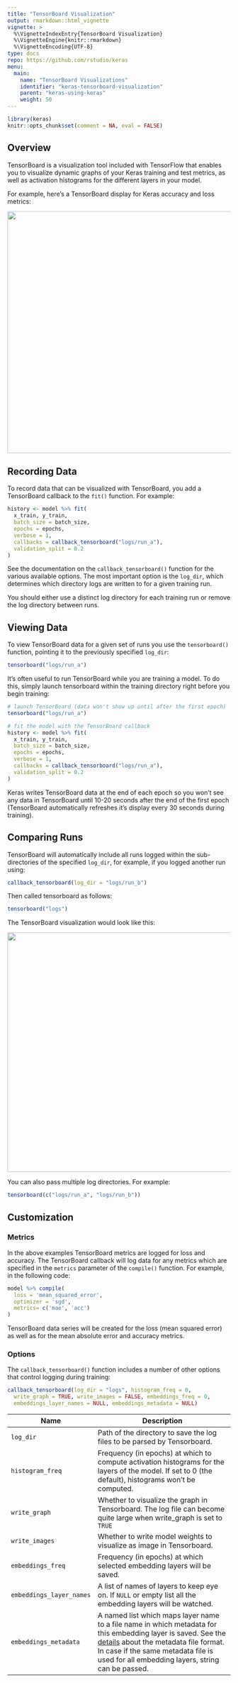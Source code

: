 ```yaml
---
title: "TensorBoard Visualization"
output: rmarkdown::html_vignette
vignette: >
  %\VignetteIndexEntry{TensorBoard Visualization}
  %\VignetteEngine{knitr::rmarkdown}
  %\VignetteEncoding{UTF-8}
type: docs
repo: https://github.com/rstudio/keras
menu:
  main:
    name: "TensorBoard Visualizations"
    identifier: "keras-tensorboard-visualization"
    parent: "keras-using-keras"
    weight: 50
---
```


```r
library(keras)
knitr::opts_chunk$set(comment = NA, eval = FALSE)
```

## Overview

TensorBoard is a visualization tool included with TensorFlow that enables you to visualize dynamic graphs of your Keras training and test metrics, as well as activation histograms for the different layers in your model. 

For example, here's a TensorBoard display for Keras accuracy and loss metrics:

![](images/tensorboard.png){width=700 height=545 .screenshot}

## Recording Data

To record data that can be visualized with TensorBoard, you add a TensorBoard callback to the `fit()` function. For example:

```r
history <- model %>% fit(
  x_train, y_train,
  batch_size = batch_size,
  epochs = epochs,
  verbose = 1,
  callbacks = callback_tensorboard("logs/run_a"),
  validation_split = 0.2
)
```

See the documentation on the `callback_tensorboard()` function for the various available options. The most important option is the `log_dir`, which determines which directory logs are written to for a given training run. 

You should either use a distinct log directory for each training run or remove the log directory between runs.

## Viewing Data

To view TensorBoard data for a given set of runs you use the `tensorboard()` function, pointing it to the previously specified `log_dir`:

```r
tensorboard("logs/run_a")
```

It's often useful to run TensorBoard while you are training a model. To do this, simply launch tensorboard within the training directory right before you begin training:

```r
# launch TensorBoard (data won't show up until after the first epoch)
tensorboard("logs/run_a")

# fit the model with the TensorBoard callback
history <- model %>% fit(
  x_train, y_train,
  batch_size = batch_size,
  epochs = epochs,
  verbose = 1,
  callbacks = callback_tensorboard("logs/run_a"),
  validation_split = 0.2
)
```    

Keras writes TensorBoard data at the end of each epoch so you won't see any data in TensorBoard until 10-20 seconds after the end of the first epoch (TensorBoard automatically refreshes it's display every 30 seconds during training). 

## Comparing Runs

TensorBoard will automatically include all runs logged within the sub-directories of the specified `log_dir`, for example, if you logged another run using:

```r
callback_tensorboard(log_dir = "logs/run_b")
```

Then called tensorboard as follows:

```r
tensorboard("logs")
```

The TensorBoard visualization would look like this:

![](images/tensorboard_compare.png){width=700 height=540 .screenshot}

You can also pass multiple log directories. For example:

```r
tensorboard(c("logs/run_a", "logs/run_b"))
```

## Customization

### Metrics

In the above examples TensorBoard metrics are logged for loss and accuracy. The TensorBoard callback will log data for any metrics which are specified in the `metrics` parameter of the `compile()` function. For example, in the following code:

```r
model %>% compile(
  loss = 'mean_squared_error',
  optimizer = 'sgd',
  metrics= c('mae', 'acc')
)
```

TensorBoard data series will be created for the loss (mean squared error) as well as for the mean absolute error and accuracy metrics.

### Options

The `callback_tensorboard()` function includes a number of other options that control logging during training:

```r
callback_tensorboard(log_dir = "logs", histogram_freq = 0,
  write_graph = TRUE, write_images = FALSE, embeddings_freq = 0,
  embeddings_layer_names = NULL, embeddings_metadata = NULL)
```

| Name  | Description |
|-----------------|-------------------------------------------------------------------|
| `log_dir`  | Path of the directory to save the log files to be parsed by Tensorboard. |
| `histogram_freq`  | Frequency (in epochs) at which to compute activation histograms for the layers of the model. If set to 0 (the default), histograms won't be computed.  |
| `write_graph` | Whether to visualize the graph in Tensorboard. The log file can become quite large when write_graph is set to `TRUE`  |
| `write_images`  | Whether to write model weights to visualize as image in Tensorboard.  |
| `embeddings_freq` | Frequency (in epochs) at which selected embedding layers will be saved.  |
| `embeddings_layer_names` | A list of names of layers to keep eye on. If `NULL` or empty list all the embedding layers will be watched.  |
| `embeddings_metadata`  | A named list which maps layer name to a file name in which metadata for this embedding layer is saved. See the [details](https://www.tensorflow.org/how_tos/embedding_viz/#metadata_optional) about the metadata file format. In case if the same metadata file is used for all embedding layers, string can be passed.  |










